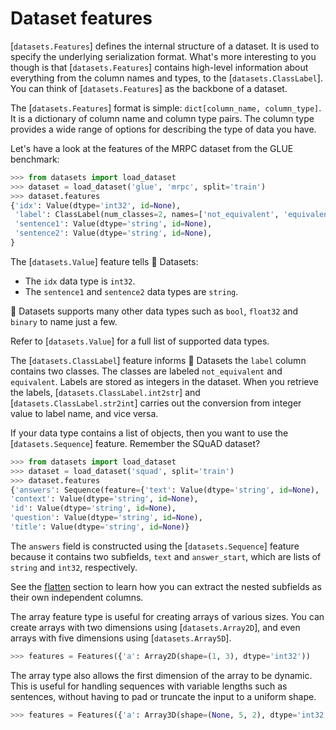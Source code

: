 # Dataset features

[`datasets.Features`] defines the internal structure of a dataset. It is used to specify the underlying serialization format. What's more interesting to you though is that [`datasets.Features`] contains high-level information about everything from the column names and types, to the [`datasets.ClassLabel`]. You can think of [`datasets.Features`] as the backbone of a dataset.

The [`datasets.Features`] format is simple: `dict[column_name, column_type]`. It is a dictionary of column name and column type pairs. The column type provides a wide range of options for describing the type of data you have.

Let's have a look at the features of the MRPC dataset from the GLUE benchmark:

```py
>>> from datasets import load_dataset
>>> dataset = load_dataset('glue', 'mrpc', split='train')
>>> dataset.features
{'idx': Value(dtype='int32', id=None),
 'label': ClassLabel(num_classes=2, names=['not_equivalent', 'equivalent'], names_file=None, id=None),
 'sentence1': Value(dtype='string', id=None),
 'sentence2': Value(dtype='string', id=None),
}
```

The [`datasets.Value`] feature tells 🤗 Datasets:

- The `idx` data type is `int32`.
- The `sentence1` and `sentence2` data types are `string`.

🤗 Datasets supports many other data types such as `bool`, `float32` and `binary` to name just a few.

<Tip>

Refer to [`datasets.Value`] for a full list of supported data types.

</Tip>

The [`datasets.ClassLabel`] feature informs 🤗 Datasets the `label` column contains two classes. The classes are labeled `not_equivalent` and `equivalent`. Labels are stored as integers in the dataset. When you retrieve the labels, [`datasets.ClassLabel.int2str`] and [`datasets.ClassLabel.str2int`] carries out the conversion from integer value to label name, and vice versa.

If your data type contains a list of objects, then you want to use the [`datasets.Sequence`] feature. Remember the SQuAD dataset?

```py
>>> from datasets import load_dataset
>>> dataset = load_dataset('squad', split='train')
>>> dataset.features
{'answers': Sequence(feature={'text': Value(dtype='string', id=None), 'answer_start': Value(dtype='int32', id=None)}, length=-1, id=None),
'context': Value(dtype='string', id=None),
'id': Value(dtype='string', id=None),
'question': Value(dtype='string', id=None),
'title': Value(dtype='string', id=None)}
```

The `answers` field is constructed using the [`datasets.Sequence`] feature because it contains two subfields, `text` and `answer_start`, which are lists of `string` and `int32`, respectively.

<Tip>

See the [flatten](#flatten) section to learn how you can extract the nested subfields as their own independent columns.

</Tip>

The array feature type is useful for creating arrays of various sizes. You can create arrays with two dimensions using [`datasets.Array2D`], and even arrays with five dimensions using [`datasets.Array5D`]. 

```py
>>> features = Features({'a': Array2D(shape=(1, 3), dtype='int32'))
```

The array type also allows the first dimension of the array to be dynamic. This is useful for handling sequences with variable lengths such as sentences, without having to pad or truncate the input to a uniform shape.

```py
>>> features = Features({'a': Array3D(shape=(None, 5, 2), dtype='int32')})
```
